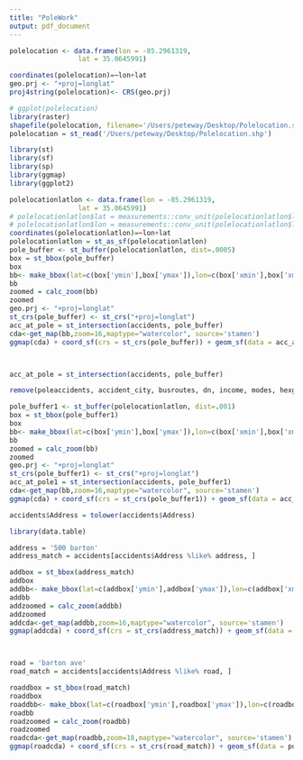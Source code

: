 ```yaml
---
title: "PoleWork"
output: pdf_document
---
```


```r
polelocation <- data.frame(lon = -85.2961319,
                 lat = 35.0645991)

coordinates(polelocation)=~lon+lat
geo.prj <- "+proj=longlat"
proj4string(polelocation)<- CRS(geo.prj)

# ggplot(polelocation)
library(raster)
shapefile(polelocation, filename='/Users/peteway/Desktop/Polelocation.shp', overwrite=TRUE)
polelocation = st_read('/Users/peteway/Desktop/Polelocation.shp')

library(st)
library(sf)
library(sp)
library(ggmap)
library(ggplot2)

polelocationlatlon <- data.frame(lon = -85.2961319,
                 lat = 35.0645991)
# polelocationlatlon$lat = measurements::conv_unit(polelocationlatlon$lat, to = 'deg_dec_min', from = 'dec_deg')
# polelocationlatlon$lon = measurements::conv_unit(polelocationlatlon$lon, to = 'deg_dec_min', from = 'dec_deg')
coordinates(polelocationlatlon)=~lon+lat
polelocationlatlon = st_as_sf(polelocationlatlon)
pole_buffer <- st_buffer(polelocationlatlon, dist=.0005)
box = st_bbox(pole_buffer)
box
bb<- make_bbox(lat=c(box['ymin'],box['ymax']),lon=c(box['xmin'],box['xmax']), f=0.05)
bb
zoomed = calc_zoom(bb)
zoomed 
geo.prj <- "+proj=longlat"
st_crs(pole_buffer) <- st_crs("+proj=longlat")
acc_at_pole = st_intersection(accidents, pole_buffer)
cda<-get_map(bb,zoom=16,maptype="watercolor", source='stamen')
ggmap(cda) + coord_sf(crs = st_crs(pole_buffer)) + geom_sf(data = acc_at_pole, size=1, color= "blue" , fill=NA, inherit.aes = FALSE) + geom_sf(data = pole_buffer, size=1, fill=NA, inherit.aes = FALSE, col='red') + ggtitle(".0005 Arc Degree Radius")



acc_at_pole = st_intersection(accidents, pole_buffer)

remove(poleaccidents, accident_city, busroutes, dn, income, modes, hexgrid, hexroads, polelocation, trains)
```

```r
pole_buffer1 <- st_buffer(polelocationlatlon, dist=.001)
box = st_bbox(pole_buffer1)
box
bb<- make_bbox(lat=c(box['ymin'],box['ymax']),lon=c(box['xmin'],box['xmax']), f=0.05)
bb
zoomed = calc_zoom(bb)
zoomed 
geo.prj <- "+proj=longlat"
st_crs(pole_buffer1) <- st_crs("+proj=longlat")
acc_at_pole1 = st_intersection(accidents, pole_buffer1)
cda<-get_map(bb,zoom=16,maptype="watercolor", source='stamen')
ggmap(cda) + coord_sf(crs = st_crs(pole_buffer1)) + geom_sf(data = acc_at_pole1, size=1, color= "blue" , fill=NA, inherit.aes = FALSE) + geom_sf(data = pole_buffer1, size=1, fill=NA, inherit.aes = FALSE, col='red') + ggtitle(".001 Arc Degree Radius")
```

```r
accidents$Address = tolower(accidents$Address)

library(data.table)

address = '500 barton' 
address_match = accidents[accidents$Address %like% address, ]

addbox = st_bbox(address_match)
addbox
addbb<- make_bbox(lat=c(addbox['ymin'],addbox['ymax']),lon=c(addbox['xmin'],addbox['xmax']), f=0.05)
addbb
addzoomed = calc_zoom(addbb)
addzoomed 
addcda<-get_map(addbb,zoom=16,maptype="watercolor", source='stamen')
ggmap(addcda) + coord_sf(crs = st_crs(address_match)) + geom_sf(data = pole_buffer, size=1, color= "blue" , fill=NA, inherit.aes = FALSE) + geom_sf(data = address_match, size=1, fill=NA, inherit.aes = FALSE, col='red') + ggtitle(c("Address Match: ", length(address_match)))



road = 'barton ave'
road_match = accidents[accidents$Address %like% road, ]

roaddbox = st_bbox(road_match)
roaddbox
roaddbb<- make_bbox(lat=c(roadbox['ymin'],roadbox['ymax']),lon=c(roadbox['xmin'],roadbox['xmax']), f=0.05)
roadbb
roadzoomed = calc_zoom(roadbb)
roadzoomed 
roadcda<-get_map(roadbb,zoom=18,maptype="watercolor", source='stamen')
ggmap(roadcda) + coord_sf(crs = st_crs(road_match)) + geom_sf(data = pole_buffer, size=1, color= "blue" , fill=NA, inherit.aes = FALSE) + geom_sf(data = road_match, size=1, fill=NA, inherit.aes = FALSE, col='red') + ggtitle(c("Road Match: ", length(road_match)))

```